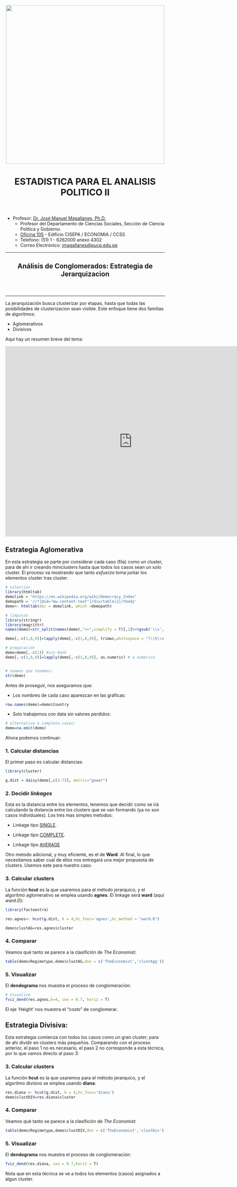 <center><img src="https://github.com/PoliticayGobiernoPUCP/estadistica_anapol2/raw/master/PICS/LOGO_PUCP.png" width="500"></center>

<center> <header><h1>ESTADISTICA PARA EL ANALISIS POLITICO II</h1>  </header></center>

* Profesor:  <a href="http://www.pucp.edu.pe/profesor/jose-manuel-magallanes/" target="_blank">Dr. José Manuel Magallanes, Ph.D.</a> <br>
    - Profesor del Departamento de Ciencias Sociales, Sección de Ciencia Política y Gobierno.
    - [Oficina 105](https://goo.gl/maps/xuGeG6o9di1i1y5m6) - Edificio CISEPA / ECONOMIA / CCSS
    - Telefono: (51) 1 - 6262000 anexo 4302
    - Correo Electrónico: [jmagallanes@pucp.edu.pe](mailto:jmagallanes@pucp.edu.pe)
    

____

<center> <header><h2>Análisis de Conglomerados: Estrategia de Jerarquizacion</h2>  </header></center>
____

La jerarquización busca clusterizar por etapas, hasta que todas las posibilidades de clusterizacion sean visible. Este enfoque tiene dos familias de algoritmos:

* Aglomerativos
* Divisivos

Aquí hay un resumen breve del tema:

<iframe width="800" height="600" src="https://www.youtube.com/embed/d1teghNuOu8" frameborder="0" allow="accelerometer; autoplay; encrypted-media; gyroscope; picture-in-picture" allowfullscreen></iframe>

## Estrategia Aglomerativa

En esta estrategia se parte por considerar cada caso (fila) como un cluster, para de ahi ir creando miniclusters hasta que todos los casos sean un solo cluster. El proceso va mostrando que tanto _esfuerzo_ toma juntar los elementos cluster tras cluster.


```r
# coleccion
library(htmltab)
demolink = "https://en.wikipedia.org/wiki/Democracy_Index"
demopath = '//*[@id="mw-content-text"]/div/table[2]/tbody'
demo<- htmltab(doc = demolink, which =demopath)

# limpieza
library(stringr)
library(magrittr)
names(demo)=str_split(names(demo),">>",simplify = T)[,1]%>%gsub('\\s','',.)

demo[,-c(1,8,9)]=lapply(demo[,-c(1,8,9)], trimws,whitespace = "[\\h\\v]") # no blanks

# preparación
demo=demo[,-c(1)] #sin Rank
demo[,-c(1,8,9)]=lapply(demo[,-c(1,8,9)], as.numeric) # a numerico


# veamos que tenemos:
str(demo)
```

Antes de proseguir, nos aseguramos que:

* Los nombres de cada caso aparezcan en las gráficas:
```r
row.names(demo)=demo$Country
```

* Solo trabajemos con data sin valores perdidos:

```r
# alternativa a complete.cases:
demo=na.omit(demo)
```

Ahora podemos continuar:

### 1. Calcular distancias

El primer paso es calcular distancias:

```r
library(cluster)

g.dist = daisy(demo[,c(3:7)], metric="gower")
```

### 2. Decidir _linkages_

Esta es la distancia entre los elementos, tenemos que decidir como se irá calculando la distancia entre los clusters que se van formando (ya no son casos individuales). Los tres mas simples metodos:

* Linkage tipo <a href="https://www.youtube.com/embed/RdT7bhm1M3E" target="_blank">SINGLE</a>.

* Linkage tipo <a href="https://www.youtube.com/embed/Cy3ci0Vqs3Y" target="_blank">COMPLETE</a>.

* Linkage tipo <a href="https://www.youtube.com/embed/T1ObCUpjq3o" target="_blank">AVERAGE</a>


Otro metodo adicional, y muy eficiente, es el de **Ward**. Al final, lo que necesitamos saber cual de ellos nos entregará una mejor propuesta de clusters. Usemos este para nuestro caso.


### 3. Calcular clusters

La función **hcut** es la que usaremos para el método jerarquico, y el algoritmo aglomerativo se emplea usando **agnes**. El linkage será **ward** (aquí _ward.D_):

```r

library(factoextra)

res.agnes<- hcut(g.dist, k = 4,hc_func='agnes',hc_method = "ward.D")

demo$clustAG=res.agnes$cluster

```



### 4. Comparar

Veamos qué tanto se parece a la clasifición de _The Economist_:

```r
table(demo$Regimetype,demo$clustAG,dnn = c('TheEconomist','clustAgg'))
```


### 5. Visualizar

El **dendograma** nos muestra el proceso de conglomeración:

```r
# Visualize
fviz_dend(res.agnes,k=4, cex = 0.7, horiz = T)
```

El eje 'Height' nos muestra el "costo" de conglomerar.


## Estrategia Divisiva:

Esta estrategia comienza con todos los casos como un gran cluster; para de ahi dividir en clusters más pequeños. Comparando con el proceso anterior, el paso 1 no es necesario, el paso 2 no corresponde a esta técnica, por lo que vamos directo al paso 3:

### 3. Calcular clusters


La función **hcut** es la que usaremos para el método jerarquico, y el algoritmo divisivo se emplea usando **diana**:


```r
res.diana <- hcut(g.dist, k = 4,hc_func='diana')
demo$clustDIV=res.diana$cluster
```


### 4. Comparar

Veamos qué tanto se parece a la clasifición de _The Economist_:


```r
table(demo$Regimetype,demo$clustDIV,dnn = c('TheEconomist','clustDiv'))
```

### 5. Visualizar

El **dendograma** nos muestra el proceso de conglomeración:


```r
fviz_dend(res.diana, cex = 0.7,horiz = T)
```

Nota que en esta técnica se ve a todos los elementos (casos) asignados a algun cluster. 